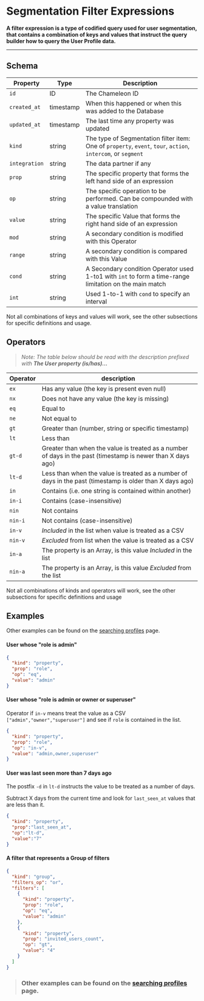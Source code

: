 # Segmentation Filter Expressions

**A filter expression is a type of codified query used for user segmentation, that contains a combination of keys and values that instruct the query builder how to query the User Profile data.**

------



## Schema

| Property | Type | Description |
| --- | --- | --- |
| `id` | ID | The Chameleon ID |
| `created_at` | timestamp | When this happened or when this was added to the Database |
| `updated_at` | timestamp | The last time any property was updated |
| `kind` | string | The type of Segmentation filter item: One of `property`, `event`, `tour`, `action`, `intercom`, or `segment` |
| `integration` | string | The data partner if any |
| `prop` | string | The specific property that forms the left hand side of an expression |
| `op` | string | The specific operation to be performed. Can be compounded with a value translation |
| `value` | string | The specific Value that forms the right hand side of an expression |
| `mod` | string | A secondary condition is modified with this Operator |
| `range` | string | A secondary condition is compared with this Value |
| `cond` | string | A Secondary condition Operator used 1-to1 with `int` to form a time-range limitation on the main match |
| `int` | string | Used 1-to-1 with `cond` to specify an interval |

Not all combinations of keys and values will work, see the other subsections for specific definitions and usage.

## Operators

> *Note: The table below should be read with the description prefixed with **The User property (is/has)...***

| Operator | description                                                                                                 |
|----------|-------------------------------------------------------------------------------------------------------------|
| `ex`     | Has any value (the key is present even null)                                                                |
| `nx`     | Does not have any value (the key is missing)                                                                |
| `eq`     | Equal to                                                                                                    |
| `ne`     | Not equal to                                                                                                |
| `gt`     | Greater than (number, string or specific timestamp)                                                         |
| `lt`     | Less than                                                                                                   |
| `gt-d`   | Greater than when the value is treated as a number of days in the past (timestamp is newer than X days ago) |
| `lt-d`   | Less than when the value is treated as a number of days in the past (timestamp is older than X days ago)    |
| `in`     | Contains (i.e. one string is contained within another)                                                      |
| `in-i`   | Contains (case-insensitive)                                                                                 |
| `nin`    | Not contains                                                                                                |
| `nin-i`  | Not contains (case-insensitive)                                                                             | 
| `in-v`   | *Included* in the list when value is treated as a CSV                                                       |
| `nin-v`  | *Excluded* from list when the value is treated as a CSV                                                     |
| `in-a`   | The property is an Array, is this value *Included* in the list                                              |
| `nin-a`  | The property is an Array, is this value *Excluded* from the list                                            |

Not all combinations of kinds and operators will work, see the other subsections for specific definitions and usage

## Examples

Other examples can be found on the [searching profiles](apis/profiles-search.md?id=examples) page.

#### User whose "role is admin"

```json
{
  "kind": "property",
  "prop": "role",
  "op": "eq",
  "value": "admin"
}
```

#### User whose "role is admin or owner or superuser"

Operator if `in-v` means treat the value as a CSV `["admin","owner","superuser"]` and see if `role` is contained in the list.

```json
{
  "kind": "property",
  "prop": "role",
  "op": "in-v",
  "value": "admin,owner,superuser"
}
```

#### User was last seen more than 7 days ago

The postfix `-d` in `lt-d` instructs the value to be treated as a number of days.

Subtract X days from the current time and look for `last_seen_at` values that are less than it.


```json
{
  "kind": "property",
  "prop":"last_seen_at",
  "op":"lt-d",
  "value":"7"
}
```

#### A filter that represents a Group of filters

```json
{
  "kind": "group",
  "filters_op": "or",
  "filters": [
    {
      "kind": "property",
      "prop": "role",
      "op": "eq",
      "value": "admin"
    },
    {
      "kind": "property",
      "prop": "invited_users_count",
      "op": "gt",
      "value": "4"
    }
  ]
}
```

> ### Other examples can be found on the [searching profiles](apis/profiles-search.md?id=examples) page.

